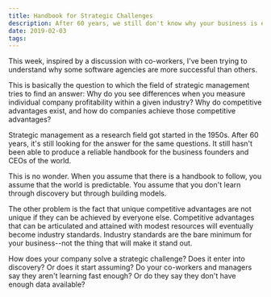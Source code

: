 ```yaml
---
title: Handbook for Strategic Challenges
description: After 60 years, we still don't know why your business is exceptional
date: 2019-02-03
tags:
---
```


This week, inspired by a discussion with co-workers, I've been trying to understand why some software agencies are more successful than others.

This is basically the question to which the field of strategic management tries to find an answer: Why do you see differences when you measure individual company profitability within a given industry? Why do competitive advantages exist, and how do companies achieve those competitive advantages?

Strategic management as a research field got started in the 1950s. After 60 years, it's still looking for the answer for the same questions. It still hasn't been able to produce a reliable handbook for the business founders and CEOs of the world.

This is no wonder. When you assume that there is a handbook to follow, you assume that the world is predictable. You assume that you don't learn through discovery but through building models.

The other problem is the fact that unique competitive advantages are not unique if they can be achieved by everyone else. Competitive advantages that can be articulated and attained with modest resources will eventually become industry standards. Industry standards are the bare minimum for your business--not the thing that will make it stand out.

How does your company solve a strategic challenge? Does it enter into discovery? Or does it start assuming? Do your co-workers and managers say they aren't learning fast enough? Or do they say they don't have enough data available?
